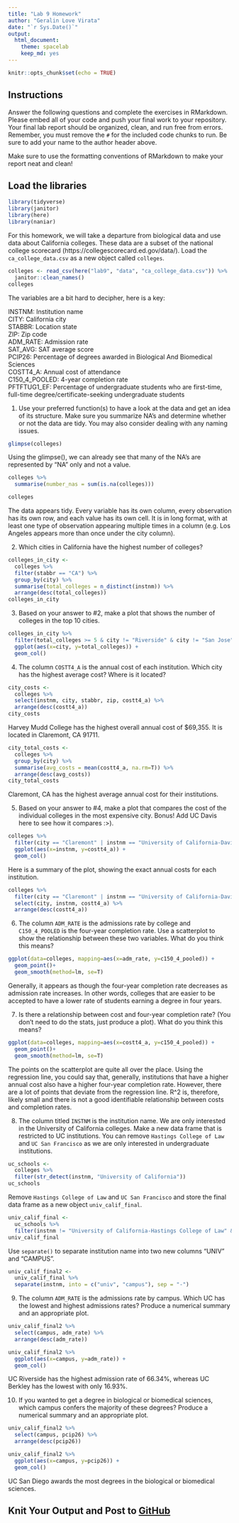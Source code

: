 ```yaml
---
title: "Lab 9 Homework"
author: "Geralin Love Virata"
date: "`r Sys.Date()`"
output:
  html_document: 
    theme: spacelab
    keep_md: yes
---
```


```r
knitr::opts_chunk$set(echo = TRUE)
```

## Instructions
Answer the following questions and complete the exercises in RMarkdown. Please embed all of your code and push your final work to your repository. Your final lab report should be organized, clean, and run free from errors. Remember, you must remove the `#` for the included code chunks to run. Be sure to add your name to the author header above.  

Make sure to use the formatting conventions of RMarkdown to make your report neat and clean!  

## Load the libraries
```r
library(tidyverse)
library(janitor)
library(here)
library(naniar)
``` 

For this homework, we will take a departure from biological data and use data about California colleges. These data are a subset of the national college scorecard (https://collegescorecard.ed.gov/data/). Load the `ca_college_data.csv` as a new object called `colleges`.
```r
colleges <- read_csv(here("lab9", "data", "ca_college_data.csv")) %>%
  janitor::clean_names()
colleges
```

The variables are a bit hard to decipher, here is a key:  

INSTNM: Institution name  
CITY: California city  
STABBR: Location state  
ZIP: Zip code  
ADM_RATE: Admission rate  
SAT_AVG: SAT average score  
PCIP26: Percentage of degrees awarded in Biological And Biomedical Sciences  
COSTT4_A: Annual cost of attendance  
C150_4_POOLED: 4-year completion rate  
PFTFTUG1_EF: Percentage of undergraduate students who are first-time, full-time degree/certificate-seeking undergraduate students  

1. Use your preferred function(s) to have a look at the data and get an idea of its structure. Make sure you summarize NA's and determine whether or not the data are tidy. You may also consider dealing with any naming issues.
```r
glimpse(colleges)
```
Using the glimpse(), we can already see that many of the NA's are represented by "NA" only and not a value.
```r
colleges %>%
  summarise(number_nas = sum(is.na(colleges)))
```

```r
colleges
```
The data appears tidy. Every variable has its own column, every observation has its own row, and each value has its own cell. It is in long format, with at least one type of observation appearing multiple times in a column (e.g. Los Angeles appears more than once under the city column).

2. Which cities in California have the highest number of colleges?
```r
colleges_in_city <- 
  colleges %>%
  filter(stabbr == "CA") %>%
  group_by(city) %>%
  summarise(total_colleges = n_distinct(instnm)) %>%
  arrange(desc(total_colleges))
colleges_in_city
```

3. Based on your answer to #2, make a plot that shows the number of colleges in the top 10 cities.
```r
colleges_in_city %>%
  filter(total_colleges >= 5 & city != "Riverside" & city != "San Jose") %>%
  ggplot(aes(x=city, y=total_colleges)) +
  geom_col()
```


4. The column `COSTT4_A` is the annual cost of each institution. Which city has the highest average cost? Where is it located?

```r
city_costs <- 
  colleges %>%
  select(instnm, city, stabbr, zip, costt4_a) %>%
  arrange(desc(costt4_a))
city_costs
```
Harvey Mudd College has the highest overall annual cost of $69,355. It is located in Claremont, CA 91711.
```r
city_total_costs <- 
  colleges %>%
  group_by(city) %>%
  summarise(avg_costs = mean(costt4_a, na.rm=T)) %>%
  arrange(desc(avg_costs))
city_total_costs
```
Claremont, CA has the highest average annual cost for their institutions.

5. Based on your answer to #4, make a plot that compares the cost of the individual colleges in the most expensive city. Bonus! Add UC Davis here to see how it compares :>).
```r
colleges %>%
  filter(city == "Claremont" | instnm == "University of California-Davis") %>%
  ggplot(aes(x=instnm, y=costt4_a)) +
  geom_col()
```
Here is a summary of the plot, showing the exact annual costs for each institution.
```r
colleges %>%
  filter(city == "Claremont" | instnm == "University of California-Davis") %>%
  select(city, instnm, costt4_a) %>%
  arrange(desc(costt4_a))
```

6. The column `ADM_RATE` is the admissions rate by college and `C150_4_POOLED` is the four-year completion rate. Use a scatterplot to show the relationship between these two variables. What do you think this means?
```r
ggplot(data=colleges, mapping=aes(x=adm_rate, y=c150_4_pooled)) +
  geom_point()+
  geom_smooth(method=lm, se=T)
```
Generally, it appears as though the four-year completion rate decreases as admission rate increases. In other words, colleges that are easier to be accepted to have a lower rate of students earning a degree in four years.

7. Is there a relationship between cost and four-year completion rate? (You don't need to do the stats, just produce a plot). What do you think this means?
```r
ggplot(data=colleges, mapping=aes(x=costt4_a, y=c150_4_pooled)) +
  geom_point()+
  geom_smooth(method=lm, se=T)
```
The points on the scatterplot are quite all over the place. Using the regression line, you could say that, generally, institutions that have a higher annual cost also have a higher four-year completion rate. However, there are a lot of points that deviate from the regression line. R^2 is, therefore, likely small and there is not a good identifiable relationship between costs and completion rates.

8. The column titled `INSTNM` is the institution name. We are only interested in the University of California colleges. Make a new data frame that is restricted to UC institutions. You can remove `Hastings College of Law` and `UC San Francisco` as we are only interested in undergraduate institutions.
```r
uc_schools <- 
  colleges %>%
  filter(str_detect(instnm, "University of California"))
uc_schools
```
Remove `Hastings College of Law` and `UC San Francisco` and store the final data frame as a new object `univ_calif_final`.
```r
univ_calif_final <- 
  uc_schools %>%
  filter(instnm != "University of California-Hastings College of Law" & instnm != "University of California-San Francisco")
univ_calif_final
```

Use `separate()` to separate institution name into two new columns "UNIV" and "CAMPUS".
```r
univ_calif_final2 <- 
  univ_calif_final %>%
  separate(instnm, into = c("univ", "campus"), sep = "-")
```

9. The column `ADM_RATE` is the admissions rate by campus. Which UC has the lowest and highest admissions rates? Produce a numerical summary and an appropriate plot.
```r
univ_calif_final2 %>%
  select(campus, adm_rate) %>%
  arrange(desc(adm_rate))
```

```r
univ_calif_final2 %>%
  ggplot(aes(x=campus, y=adm_rate)) +
  geom_col()
```
UC Riverside has the highest admission rate of 66.34%, whereas UC Berkley has the lowest with only 16.93%.

10. If you wanted to get a degree in biological or biomedical sciences, which campus confers the majority of these degrees? Produce a numerical summary and an appropriate plot.
```r
univ_calif_final2 %>%
  select(campus, pcip26) %>%
  arrange(desc(pcip26))
```
```r
univ_calif_final2 %>%
  ggplot(aes(x=campus, y=pcip26)) +
  geom_col()
```
UC San Diego awards the most degrees in the biological or biomedical sciences.

## Knit Your Output and Post to [GitHub](https://github.com/FRS417-DataScienceBiologists)